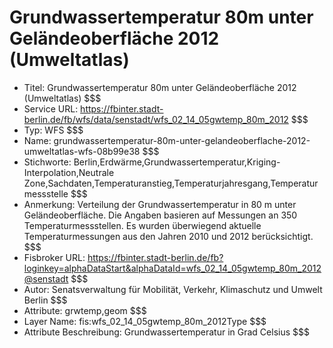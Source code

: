 # Grundwassertemperatur 80m unter Geländeoberfläche 2012 (Umweltatlas)
- Titel: Grundwassertemperatur 80m unter Geländeoberfläche 2012 (Umweltatlas) $$$
- Service URL: https://fbinter.stadt-berlin.de/fb/wfs/data/senstadt/wfs_02_14_05gwtemp_80m_2012 $$$
- Typ: WFS $$$
- Name: grundwassertemperatur-80m-unter-gelandeoberflache-2012-umweltatlas-wfs-08b99e38 $$$
- Stichworte: Berlin,Erdwärme,Grundwassertemperatur,Kriging-Interpolation,Neutrale Zone,Sachdaten,Temperaturanstieg,Temperaturjahresgang,Temperaturmessstelle $$$
- Anmerkung: Verteilung der Grundwassertemperatur in 80 m unter Geländeoberfläche. Die Angaben basieren auf Messungen an 350 Temperaturmessstellen. Es wurden überwiegend aktuelle Temperaturmessungen aus den Jahren 2010 und 2012 berücksichtigt. $$$
- Fisbroker URL: https://fbinter.stadt-berlin.de/fb?loginkey=alphaDataStart&alphaDataId=wfs_02_14_05gwtemp_80m_2012@senstadt $$$
- Autor: Senatsverwaltung für Mobilität, Verkehr, Klimaschutz und Umwelt Berlin $$$
- Attribute: grwtemp,geom $$$
- Layer Name: fis:wfs_02_14_05gwtemp_80m_2012Type $$$
- Attribute Beschreibung: Grundwassertemperatur in Grad Celsius $$$
